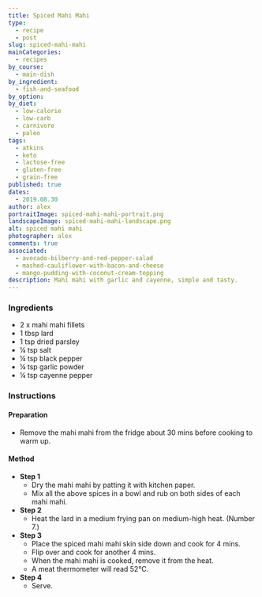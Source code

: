 ```yaml
---
title: Spiced Mahi Mahi
type:
  - recipe
  - post
slug: spiced-mahi-mahi
mainCategories:
  - recipes
by_course:
  - main-dish
by_ingredient:
  - fish-and-seafood
by_option:
by_diet:
  - low-calorie
  - low-carb
  - carnivore
  - paleo
tags:
  - atkins
  - keto
  - lactose-free
  - gluten-free
  - grain-free
published: true
dates:
  - 2019.08.30
author: alex
portraitImage: spiced-mahi-mahi-portrait.png
landscapeImage: spiced-mahi-mahi-landscape.png
alt: spiced mahi mahi
photographer: alex
comments: true
associated:
  - avocado-bilberry-and-red-pepper-salad
  - mashed-cauliflower-with-bacon-and-cheese
  - mango-pudding-with-coconut-cream-topping
description: Mahi mahi with garlic and cayenne, simple and tasty.
---
```


<Ingredients>

### Ingredients

- 2 x mahi mahi fillets
- 1 tbsp lard
- 1 tsp dried parsley
- ¼ tsp salt
- ¼ tsp black pepper
- ¼ tsp garlic powder
- ¼ tsp cayenne pepper

</Ingredients>

<Instructions>

### Instructions

#### Preparation

- Remove the mahi mahi from the fridge about 30 mins before cooking to warm up.

#### Method

- **Step 1**
  - Dry the mahi mahi by patting it with kitchen paper.
  - Mix all the above spices in a bowl and rub on both sides of each mahi mahi.
- **Step 2**
  - Heat the lard in a medium frying pan on medium-high heat. (Number 7.)
- **Step 3**
  - Place the spiced mahi mahi skin side down and cook for 4 mins.
  - Flip over and cook for another 4 mins.
  - When the mahi mahi is cooked, remove it from the heat.
  - A meat thermometer will read 52°C.
- **Step 4**
  - Serve.

</Instructions>
